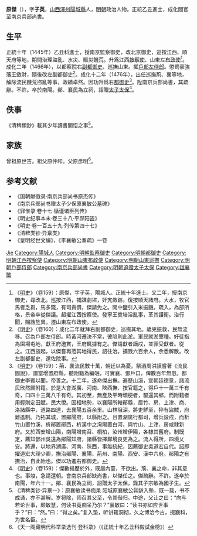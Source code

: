 {{明清人物信息框
| 姓名 = 原傑
| 原名 =
| 圖片名稱 = 
| 圖片大小 = 220px
| 圖片說明 = 
| 最高職務 = 南京兵部尚書
| 國家 = 大明
| 爵位 =
| 籍貫 = [[山西|山西]][[澤州|澤州]][[陽城縣|陽城縣]]民籍
| 族裔 = 
| 字號 = 字子英
| 室名 = 
| 諡號 = 襄敏
| 出生日期 = 永樂十五年（1417年）
| 出生地點 = 
| 逝世日期 = 成化十三年（1477年）
| 逝世地點 = 
| 墓葬 =
| 配偶 =
| 親屬 = 
| 出身 = 
*正統十年乙丑科同進士出身
| 經歷 = 
| 著作 =
}}

'''原傑'''（{{bd|1417年||1477年||Yuan}}），字'''子英'''，[[山西|山西]][[澤州|澤州]][[陽城縣|陽城縣]]人，[[明朝|明朝]]政治人物。正統乙丑進士，成化間官至南京兵部尚書。

== 生平 ==
正統十年（1445年）乙丑科進士，授南京監察御史，改北京御史，巡按江西、順天府等地，期間治理盜亂、水災、賑災饑荒。升爲[[江西|江西]][[按察使|按察使]]、山東左[[布政使|布政使]]<ref>《[[明史|明史]]》（卷159）：原傑，字子英，陽城人。正統十年進士。又二年，授南京御史，尋改北。巡按江西，捕誅劇盜，奸宄斂跡。復按順天諸府。大水，牧官馬者乏芻，馬多斃，有司責償，傑請免之。開中鹽引入米振饑。疏入，為部所格，景帝卒從傑議。超擢江西按察使。發寧王奠培淫亂事，革其護衛。治行聞，賜誥旌異，遷山東左布政使。</ref>。成化二年（1466年），以都察院右[[副都御史|副都御史]]、巡撫山東。擢[[戶部左侍郎|戶部左侍郎]]。懲罰豪強藩王斂財，隨後改左副都御史<ref>《[[明史|明史]]》（卷160）：成化二年就拜右副都御史，巡撫其地。歲兇振救，民無流移。召為戶部左侍郎。時黃河遷決不常，彼陷則此淤。軍民就淤墾種。奸徒指為園場屯地，獻王府邀賞，王府輒據有之。傑請獻者謫戍，並罪受獻者。從之。江西盜起，以傑嘗再蒞其地得民，詔往治。捕戮六百余人，余悉解散。改左副都御史，還佐院事。</ref>。成化十二年（1476年），出任巡撫荊、襄等地，解除流民饑荒盜亂等事，政績卓然。因功升爲右[[都御史|都御史]]<ref>《[[明史|明史]]》（卷159）：荊、襄流民數十萬，朝廷以為憂。祭酒周洪謨嘗著《流民圖說》，謂當增置府縣，聽附籍為編氓，可實襄、鄧戶口，俾數百年無患。都御史李賓以聞，帝善之。十二年，遂命傑出撫。遍歷山溪，宣朝廷德意，諸流民欣然願附籍。於是大會湖廣、河南、陝西撫、按官籍之，得戶十一萬三千有奇，口四十三萬八千有奇。其初至，無產及平時頑梗者，驅還其鄉，而附籍者用輕則定田賦。民大悅。因相地勢，以襄陽所轄鄖縣，居竹、房、上津、商、洛諸縣中，道路四達，去襄陽五百余里。山林阻深，將吏鮮至，猝有盜賊，府難遙制。乃拓其城，置鄖陽府，以縣附之。且置湖廣行都司，增兵設戍，而析竹山置竹溪，析鄖置鄖西，析漢中之洵陽置白河，與竹山、上津、房咸隸新府。又於西安增山陽，南陽增南召、桐柏，汝州增伊陽，各隸其舊府。制既定，薦知鄧州吳遠為鄖陽知府，諸縣皆擇鄰境良吏為之。流人得所，四境乂安。將還，以地界湖廣、河南、陝西，事無統紀，因薦御史吳道宏自代。詔即擢道宏大理少卿，撫治鄖陽、襄陽、荊州、南陽、西安、漢中六府。鄖陽之有撫治，自此始也。傑以功進右都御史。</ref>。陞南京兵部尚書，其疏辭。不許。卒於南陽。鄖、襄民為立祠，詔贈[[太子太保|太子太保]]<ref>《[[明史|明史]]》（卷159）：傑數揚歷於外，既居內臺，不欲出。荊、襄之命，非其意也。事竣，急請還朝。會南京兵部缺尚書，以傑任之。傑疏辭。不許。遂卒於南陽，年六十一。鄖、襄民為立祠，詔贈太子太保，錄其子宗敏為國子生。</ref>。

== 佚事 ==
《清稗類鈔》載其少年讀書開悟之事<ref>《清稗类钞·异禀一》：原襄敏读书痴呆 阳城原襄敏公髫龄入塾，既一载，书不成诵，亦不甚解。岁将除，师召其父至，令其偕归。中途，父让之曰：“向与若论世事，颇敏慧，何读书竟痴呆乃尔？”襄敏曰：“读书亦如应世事乎？”曰：“然。”曰：“得之矣。”复入垫，听讲辄洞彻，久之博洽今古，掇巍科，为世名臣。</ref>。

== 家族 ==
曾祖原世吉。祖父原仲和。父原彥明<ref>《天一阁藏明代科举录选刊·登科录》（《正統十年乙丑科殿試金榜》）</ref>。

==参考文献==
{{wikisource|明史/卷159}}
{{reflist}}
*《国朝献徵录·南京兵部尚书原杰传》
*《南京兵部尚书赠太子少保原襄敏公墓碑》
*《罪惟录·卷十七·循谨诸臣列传》
*《明史纪事本末·卷三十八·平郧阳盗》
*《明史·卷一百五十九·列传第四十七》
*《清稗类钞·异禀类》
*《皇明经世文编》，《李襄敏公奏疏》一卷

{{正統十年乙丑科殿試金榜}}

{{Authority control}}
{{DEFAULTSORT:Yuan原}}
[[Category:原姓|Jie]]
[[Category:陽城人|Category:陽城人]]
[[Category:明朝監察御史|Category:明朝監察御史]]
[[Category:明朝都御史|Category:明朝都御史]]
[[Category:明朝江西按察使|Category:明朝江西按察使]]
[[Category:明朝山東布政使|Category:明朝山東布政使]]
[[Category:明朝山東巡撫|Category:明朝山東巡撫]]
[[Category:明朝戶部侍郎|Category:明朝戶部侍郎]]
[[Category:南京兵部尚書|Category:南京兵部尚書]]
[[Category:明朝追赠太子太保|Category:明朝追赠太子太保]]
[[Category:諡襄敏|Category:諡襄敏]]